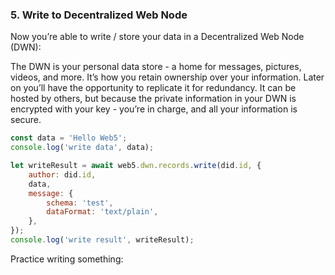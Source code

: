 ### 5. Write to Decentralized Web Node

Now you’re able to write / store your data in a Decentralized Web Node (DWN):

The DWN is your personal data store - a home for messages, pictures, videos, and more. It’s how you retain ownership over your information. Later on you’ll have the opportunity to replicate it for redundancy. It can be hosted by others, but because the private information in your DWN is encrypted with your key - you’re in charge, and all your information is secure.

```js
const data = 'Hello Web5';
console.log('write data', data);

let writeResult = await web5.dwn.records.write(did.id, {
    author: did.id,
    data,
    message: {
        schema: 'test',
        dataFormat: 'text/plain',
    },
});
console.log('write result', writeResult);
```

Practice writing something:
